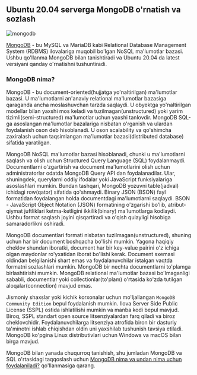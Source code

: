 
## Ubuntu 20.04 serverga MongoDB o'rnatish va sozlash

![mongodb](/images/tutorials/database/mongo.png)

[MongoDB](https://www.mongodb.com/) - bu MySQL va MariaDB kabi Relational Database Management System (RDBMS) ilovalariga muqobil bo'lgan NoSQL ma'lumotlar bazasi. Ushbu qo'llanma MongoDB bilan tanishtiradi va Ubuntu 20.04 da latest versiyani qanday o'rnatishni tushuntiradi.

### MongoDB nima?

MongoDB - bu document-oriented(hujjatga yo'naltirilgan) ma'lumotlar bazasi. U ma'lumotlarni an'anaviy relational ma'lumotlar bazasiga qaraganda ancha moslashuvchan tarzda saqlaydi. U obyektga yo'naltirilgan modellar bilan yaxshi mos keladi va tuzilmagan(unstructured) yoki yarim tizimli(semi-structured) ma'lumotlar uchun yaxshi tanlovdir. MongoDB SQL-ga asoslangan ma'lumotlar bazalariga nisbatan o'rganish va ulardan foydalanish oson deb hisoblanadi. U oson scalability va qo'shimcha zaxiralash uchun taqsimlangan ma'lumotlar bazasi(distributed database) sifatida yaratilgan.

MongoDB NoSQL ma'lumotlar bazasi hisoblanadi, chunki u ma'lumotlarni saqlash va olish uchun Structured Query Language (SQL) foydalanmaydi. Documentlarni o'zgartirish va document ma'lumotlarini olish uchun administratorlar odatda MongoDB Query API dan foydalanadilar. Ular, shuningdek, querylarni oddiy ifodalar yoki JavaScript funksiyalariga asoslashlari mumkin. Bundan tashqari, MongoDB yozuvni table(jadval) ichidagi row(qator) sifatida qo'shmaydi. Binary JSON (BSON) fayl formatidan foydalangan holda documentdagi ma'lumotlarni saqlaydi. BSON - JavaScript Object Notation (JSON) formatining o'zgarishi bo'lib, atribut-qiymat juftliklari ketma-ketligini ikkilik(binary) ma'lumotlarga kodlaydi. Ushbu format saqlash joyini qisqartiradi va o'qish qulayligi hisobiga samaradorlikni oshiradi.

MongoDB documentlari formati nisbatan tuzilmagan(unstructured), shuning uchun har bir document boshqacha bo'lishi mumkin. Yagona haqiqiy cheklov shundan iboratki, document har bir key-value pairini o'z ichiga olgan maydonlar ro'yxatidan iborat bo'lishi kerak. Document sxemasi oldindan belgilanishi shart emas va foydalanuvchilar istalgan vaqtda formatni sozlashlari mumkin. MongoDB bir nechta documentlarni to'plamga birlashtirishi mumkin. MongoDB relational ma'lumotlar bazasi bo'lmaganligi sababli, documentlar yoki collectionlar(to'plam) o'rtasida ko'zda tutilgan aloqalar(connection) mavjud emas.

Jismoniy shaxslar yoki kichik korxonalar uchun mo'ljallangan `MongoDB Community Edition` bepul foydalanish mumkin. Ilova Server Side Public License (SSPL) ostida ishlatilishi mumkin va manba kodi bepul mavjud. Biroq, SSPL standart open source litsenziyalardan farq qiladi va biroz cheklovchidir. Foydalanuvchilarga litsenziya atrofida biron bir dasturiy ta'minotni ishlab chiqishdan oldin uni yaxshilab tushunish tavsiya etiladi. MongoDB ko'pgina Linux distributivlari uchun Windows va macOS bilan birga mavjud.

MongoDB bilan yanada chuqurroq tanishish, shu jumladan MongoDB va SQL o'rtasidagi taqqoslash uchun [MongoDB nima va undan nima uchun foydalaniladi?](https://devops-journey.uz/guides/database/start-mongodb) qo'llanmasiga qarang.